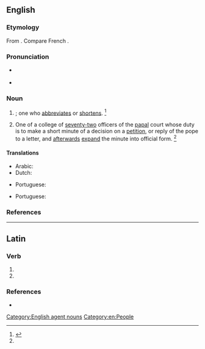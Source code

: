 ==English==

===Etymology===
From {{der|en|LL.|abbreviātor}}. Compare French {{m|fr|abbréviateur}}.

===Pronunciation===
* {{a|RP}} {{IPA|/əˈbɹiː.viˌeɪ.tə/|/-ɛɪ.tə/|lang=en}}
* {{a|GenAm}} {{IPA|/əˈbɹi.viˌeɪ.təɹ/|lang=en}}

===Noun===
{{en-noun}}

# {{non-gloss definition|[[agent noun|Agent noun]] of [[abbreviate]]}}; one who [[abbreviates]] or [[shortens]]. {{defdate|Early 16<sup>th</sup> century.}}<ref name=SOED>{{R:SOED5|page=3}}</ref>
# {{lb|en|history|Roman Catholicism}} One of a college of [[seventy-two]] officers of the [[papal]] court whose duty is to make a short minute of a decision on a [[petition]], or reply of the pope to a letter, and [[afterwards]] [[expand]] the minute into official form. {{defdate|Mid 16<sup>th</sup> century.}}<ref name=SOED/>

====Translations====
{{trans-top|one who abbreviates}}
* Arabic: {{t|ar|مُخْتَصِر|m}}
* Dutch: {{t|nl|afkorter|m}}
{{trans-mid}}
* Portuguese: {{t|pt|abreviador|m}}
{{trans-bottom}}

{{trans-top|papal officer}}
* Portuguese: {{t|pt|breviador|m}}
{{trans-mid}}
{{trans-bottom}}

===References===
<references/>

[[Category:English agent nouns]]
[[Category:en:People]]

----

==Latin==

===Verb===
{{la-verb-form|abbreviātor}}

# {{inflection of|abbreviō||2|s|futr|pasv|impr|lang=la}}
# {{inflection of|abbreviō||3|s|futr|pasv|impr|lang=la}}

===References===
* {{R:du Cange}}